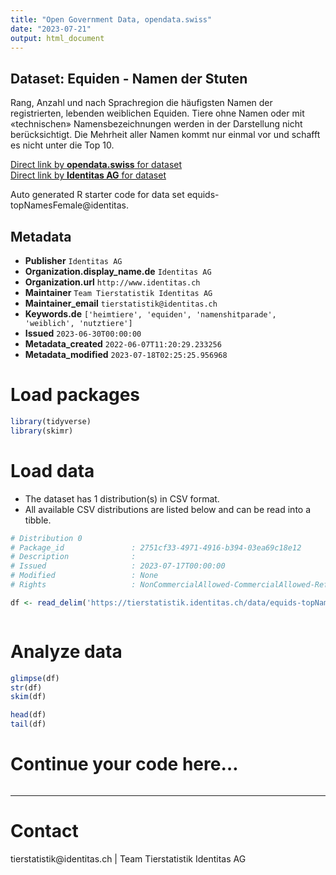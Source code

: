 ```yaml
---
title: "Open Government Data, opendata.swiss"
date: "2023-07-21"
output: html_document
---
```


## Dataset: Equiden - Namen der Stuten

Rang, Anzahl und nach Sprachregion die häufigsten Namen der registrierten, lebenden weiblichen Equiden. Tiere ohne Namen oder mit «technischen» Namensbezeichnungen werden in der Darstellung nicht berücksichtigt. Die Mehrheit aller Namen kommt nur einmal vor und schafft es nicht unter die Top 10.

[Direct link by **opendata.swiss** for dataset](https://opendata.swiss/de/dataset/equiden-namen-der-stuten)<br>
[Direct link by **Identitas AG** for dataset](https://tierstatistik.identitas.ch/)

Auto generated R starter code for data set equids-topNamesFemale@identitas.

## Metadata

- **Publisher** `Identitas AG`
- **Organization.display_name.de** `Identitas AG`
- **Organization.url** `http://www.identitas.ch`
- **Maintainer** `Team Tierstatistik Identitas AG`
- **Maintainer_email** `tierstatistik@identitas.ch`
- **Keywords.de** `['heimtiere', 'equiden', 'namenshitparade', 'weiblich', 'nutztiere']`
- **Issued** `2023-06-30T00:00:00`
- **Metadata_created** `2022-06-07T11:20:29.233256`
- **Metadata_modified** `2023-07-18T02:25:25.956968`


# Load packages

```r

library(tidyverse)
library(skimr)

```

# Load data

-   The dataset has 1 distribution(s) in CSV format.
-   All available CSV distributions are listed below and can be read into a tibble.

```r

# Distribution 0
# Package_id               : 2751cf33-4971-4916-b394-03ea69c18e12
# Description              : 
# Issued                   : 2023-07-17T00:00:00
# Modified                 : None
# Rights                   : NonCommercialAllowed-CommercialAllowed-ReferenceRequired

df <- read_delim('https://tierstatistik.identitas.ch/data/equids-topNamesFemale.csv')



```

# Analyze data

```r

glimpse(df)
str(df)
skim(df)

head(df)
tail(df)

```

# Continue your code here...

```r

```

------------------------------------------------------------------------

# Contact

tierstatistik@identitas.ch | Team Tierstatistik Identitas AG
